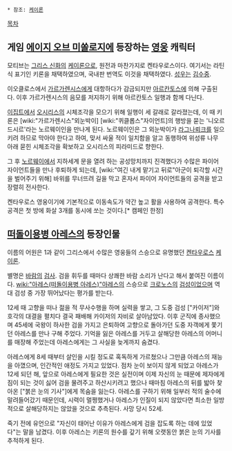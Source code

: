 * 참조: [[케이론]]
[[목차]]
== 게임 [[에이지 오브 미쏠로지]]에 등장하는 [[영웅]] 캐릭터 ==
모티브는 [[그리스 신화]]의 [[케이론]]으로, 원전과 마찬가지로 켄타우로스이다. 여기서는 라틴식 표기인 키론을 채택하였으며, 국내판 번역도 이것을 채택하였다.  [[성우]]는 [[김수중]].

이오클로스에서 [[가르가렌시스]]에게 대항하다가 감금되지만 [[아르칸토스]]에 의해 구출된다. 이후 가르가렌시스의 음모를 저지하기 위해 아르칸토스 일행과 함께 다닌다.

[[이집트]]에서 [[오시리스]]의 시체조각을 모으기 위해 일행이 세 갈래로 갈라졌는데, 이 때 키론은 [wiki:"가르가렌시스"외눈박이] [wiki:"퀴클롭스"자이언트]의 행방을 묻는 '니오르드시르'라는 노르웨이인을 만나게 된다. 노르웨이인은 그 외눈박이가 [[라그나뢰크]]를 일으키려 하므로 막아야 한다고 하여, 맞서 싸울 적이 일치함을 알고 동행하여 위성류 나무 아래 묻힌 시체조각을 확보하고 오시리스의 피라미드로 향한다.

그 후 [[노르웨이]]에서 지하세계 문을 열려 하는 공성망치까지 진격했다가 수많은 파이어 자이언트들을 만나 후퇴하게 되는데, [wiki:"여긴 내게 맡기고 뒤로"아군이 퇴각할 시간을 벌어주기 위해] 바위를 무너뜨려 길을 막고 혼자서 파이어 자이언트들의 공격을 받고 장렬히 전사한다.

켄타우로스 영웅이기에 기본적으로 이동속도가 약간 높고 활을 사용하여 공격한다. 특수 공격은 첫 방에 화살 3개를 동시에 쏘는 것이다.[* 캠페인 한정]
== [[떠돌이용병 아레스]]의 등장인물 ==
이름의 어원은 1과 같이 그리스에서 수많은 영웅들의 스승으로 유명했던 [[켄타우로스]] [[케이론]].

별명은 [[바람]]의 [[검사]]. 검을 휘두를 때마다 상쾌한 바람 소리가 난다고 해서 붙여진 이름이다. [[wiki:"아레스(떠돌이용병 아레스)"아레스]]의 스승으로 [[크로노스]]의 [[검성]]이었으며 역대 검성 중 가장 뛰어났다는 평가를 받는다.

12세 때 고향을 떠나 젊을 적 무사수행을 하며 실력을 쌓고, 그 도중 검성 ["카이저"]와 호각의 대결을 펼치다 결국 패배해 카이저의 자비로 살아남았다. 이후 군직에 종사했으며 45세에 국왕이 하사한 검을 가지고 은퇴하여 고향으로 돌아가던 도중 자객에게 쫓기던 아레스를 만나 구해 주었다. 기억을 잃은 아레스를 거두고 살해당한 아레스의 어머니를 매장해 주었는데 아레스에게는 그 사실을 늦게까지 숨겼다. 

아레스에게 8세 때부터 살인을 시킬 정도로 혹독하게 가르쳤으나 그만큼 아레스의 재능을 아꼈으며, 인간적인 애정도 가지고 있었다. 점차 눈이 보이지 않게 되었고 아레스가 12세 되던 해, 앞으로 아레스에게 필요한 것은 실전이며 이제 자신의 눈 때문에 제자에게 짐이 되는 것이 싫어 검을 물려주고 하산시키려고 했으나 때마침 아레스의 뒤를 밟아 찾아온 ["붉은 눈의 기사"]에게 목숨을 잃는다. 아레스를 구하기 위해 일부러 적의 술수에 말려들어갔기 때문인데, 시력이 멀쩡했거나 아레스가 인질이 되지 않았다면 최소한 일방적으로 살해당하지는 않았을 것으로 추측된다. 사망 당시 52세.

죽기 전에 유언으로 "자신이 태어난 이유가 아레스에게 검을 잡도록 하는 데에 있었다"는 말을 남겼다. 이후 아레스는 키론의 원수를 갚기 위해 오랫동안 붉은 눈의 기사를 추적하게 된다.
